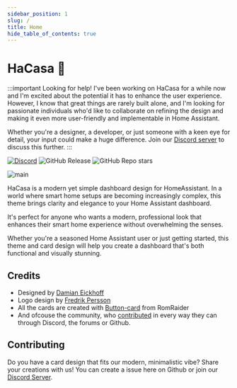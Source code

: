 ```yaml
---
sidebar_position: 1
slug: /
title: Home
hide_table_of_contents: true
---
```



# HaCasa 💜
:::important Looking for help!
I've been working on HaCasa for a while now and I'm excited about the potential it has to enhance the user experience. However, I know that great things are rarely built alone, and I'm looking for passionate individuals who'd like to collaborate on refining the design and making it even more user-friendly and implementable in Home Assistant.

Whether you're a designer, a developer, or just someone with a keen eye for detail, your input could make a huge difference. Join our [Discord server](https://discord.gg/9uMs9zCT7d) to discuss this further.
:::

[![Discord](https://img.shields.io/discord/1256323927152660521?style=for-the-badge&logo=discord&logoColor=white&labelColor=%23a3aaf8&label=Chat%20on%20Discord&color=%235966f2)](https://discord.com/invite/9uMs9zCT7d)
![GitHub Release](https://img.shields.io/github/v/release/damianeickhoff/HaCasa?display_name=release&style=for-the-badge&label=Latest%20release&color=%239aaed4)
![GitHub Repo stars](https://img.shields.io/github/stars/damianeickhoff/hacasa?style=for-the-badge&logo=github&label=Github%20Stars&labelColor=%23d4b392&color=%23f9f2e9)

![main](/img/other/hacasa_cover.png)

HaCasa is a modern yet simple dashboard design for HomeAssistant.
In a world where smart home setups are becoming increasingly complex, this theme brings clarity and elegance to your Home Assistant dashboard. 

It's perfect for anyone who wants a modern, professional look that enhances their smart home experience without overwhelming the senses.

Whether you're a seasoned Home Assistant user or just getting started, this theme and card design will help you create a dashboard that's both functional and visually stunning.

## Credits
- Designed by [Damian Eickhoff](https://github.com/damianeickhoff)
- Logo design by [Fredrik Persson](https://github.com/fredrikpersson92)
- All the cards are created with [Button-card](https://github.com/custom-cards/button-card) from RomRaider
- And ofcouse the community, who [contributed](https://github.com/damianeickhoff/HaCasa/graphs/contributors) in every way they can through Discord, the forums or Github.

## Contributing
Do you have a card design that fits our modern, minimalistic vibe? Share your creations with us! You can create a issue here on Github or join our [Discord Server](https://discord.com/invite/9uMs9zCT7d).
